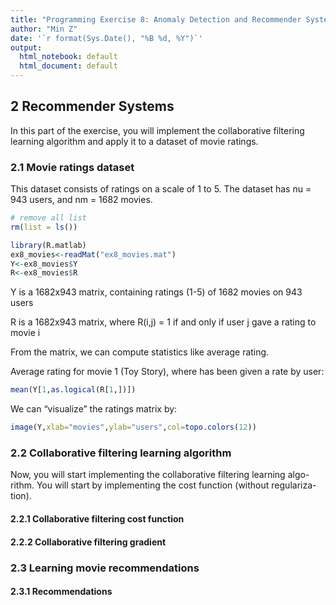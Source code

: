 ```yaml
---
title: "Programming Exercise 8: Anomaly Detection and Recommender Systems, Part II"
author: "Min Z"
date: '`r format(Sys.Date(), "%B %d, %Y")`'
output:
  html_notebook: default
  html_document: default
---
```



## 2 Recommender Systems

In this part of the exercise, you will implement the collaborative filtering learning algorithm and apply it to a dataset of movie ratings.

### 2.1 Movie ratings dataset

This dataset consists of ratings on a scale of 1 to 5. The dataset has nu = 943 users, and nm = 1682 movies. 

```r
# remove all list
rm(list = ls())
```

```r
library(R.matlab)
ex8_movies<-readMat("ex8_movies.mat")
Y<-ex8_movies$Y
R<-ex8_movies$R
```

Y is a 1682x943 matrix, containing ratings (1-5) of 1682 movies on  943 users

R is a 1682x943 matrix, where R(i,j) = 1 if and only if user j gave a rating to movie i

From the matrix, we can compute statistics like average rating.

Average rating for movie 1 (Toy Story), where has been given a rate by user: 
```r
mean(Y[1,as.logical(R[1,])])
```

We can "visualize" the ratings matrix by:
```r
image(Y,xlab="movies",ylab="users",col=topo.colors(12))
```


### 2.2 Collaborative filtering learning algorithm
Now, you will start implementing the collaborative filtering learning algo- rithm. You will start by implementing the cost function (without regulariza- tion).

#### 2.2.1 Collaborative filtering cost function

#### 2.2.2 Collaborative filtering gradient

### 2.3 Learning movie recommendations
#### 2.3.1 Recommendations